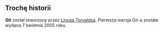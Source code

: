 ## Trochę historii

***Git*** został stworzony przez [Linusa Torvaldsa](https://pl.wikipedia.org/wiki/Linus_Torvalds).
Pierwsza wersja Git-a została wydana 7 kwietnia 2005 roku.